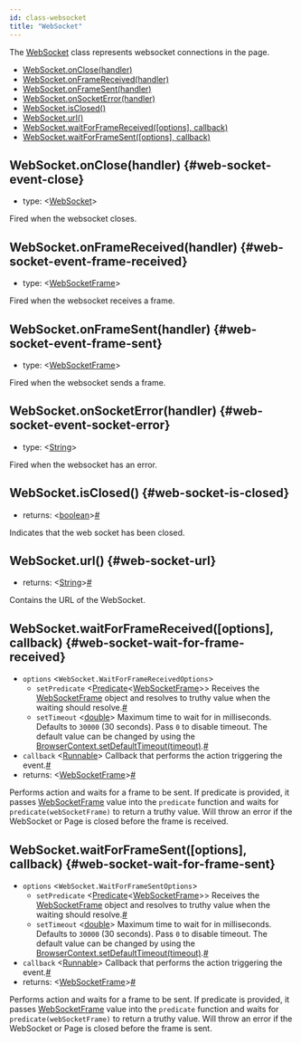```yaml
---
id: class-websocket
title: "WebSocket"
---
```


The [WebSocket] class represents websocket connections in the page.


- [WebSocket.onClose(handler)](./api/class-websocket.mdx#web-socket-event-close)
- [WebSocket.onFrameReceived(handler)](./api/class-websocket.mdx#web-socket-event-frame-received)
- [WebSocket.onFrameSent(handler)](./api/class-websocket.mdx#web-socket-event-frame-sent)
- [WebSocket.onSocketError(handler)](./api/class-websocket.mdx#web-socket-event-socket-error)
- [WebSocket.isClosed()](./api/class-websocket.mdx#web-socket-is-closed)
- [WebSocket.url()](./api/class-websocket.mdx#web-socket-url)
- [WebSocket.waitForFrameReceived([options], callback)](./api/class-websocket.mdx#web-socket-wait-for-frame-received)
- [WebSocket.waitForFrameSent([options], callback)](./api/class-websocket.mdx#web-socket-wait-for-frame-sent)

## WebSocket.onClose(handler) {#web-socket-event-close}
- type: &#60;[WebSocket]&#62;

Fired when the websocket closes.

## WebSocket.onFrameReceived(handler) {#web-socket-event-frame-received}
- type: &#60;[WebSocketFrame]&#62;

Fired when the websocket receives a frame.

## WebSocket.onFrameSent(handler) {#web-socket-event-frame-sent}
- type: &#60;[WebSocketFrame]&#62;

Fired when the websocket sends a frame.

## WebSocket.onSocketError(handler) {#web-socket-event-socket-error}
- type: &#60;[String]&#62;

Fired when the websocket has an error.

## WebSocket.isClosed() {#web-socket-is-closed}
- returns:<a aria-hidden="true" tabindex="-1" class="list-anchor-link" id="web-socket-is-closed-return"/> &#60;[boolean]&#62;<a href="#web-socket-is-closed-return" class="list-anchor">#</a>

Indicates that the web socket has been closed.

## WebSocket.url() {#web-socket-url}
- returns:<a aria-hidden="true" tabindex="-1" class="list-anchor-link" id="web-socket-url-return"/> &#60;[String]&#62;<a href="#web-socket-url-return" class="list-anchor">#</a>

Contains the URL of the WebSocket.

## WebSocket.waitForFrameReceived([options], callback) {#web-socket-wait-for-frame-received}
- `options` &#60;`WebSocket.WaitForFrameReceivedOptions`&#62;
  - `setPredicate`<a aria-hidden="true" tabindex="-1" class="list-anchor-link" id="web-socket-wait-for-frame-received-option-predicate"/> &#60;[Predicate]<[WebSocketFrame]>&#62; Receives the [WebSocketFrame] object and resolves to truthy value when the waiting should resolve.<a href="#web-socket-wait-for-frame-received-option-predicate" class="list-anchor">#</a>
  - `setTimeout`<a aria-hidden="true" tabindex="-1" class="list-anchor-link" id="web-socket-wait-for-frame-received-option-timeout"/> &#60;[double]&#62; Maximum time to wait for in milliseconds. Defaults to `30000` (30 seconds). Pass `0` to disable timeout. The default value can be changed by using the [BrowserContext.setDefaultTimeout(timeout)](./api/class-browsercontext.mdx#browser-context-set-default-timeout).<a href="#web-socket-wait-for-frame-received-option-timeout" class="list-anchor">#</a>
- `callback`<a aria-hidden="true" tabindex="-1" class="list-anchor-link" id="web-socket-wait-for-frame-received-option-callback"/> &#60;[Runnable]&#62; Callback that performs the action triggering the event.<a href="#web-socket-wait-for-frame-received-option-callback" class="list-anchor">#</a>
- returns:<a aria-hidden="true" tabindex="-1" class="list-anchor-link" id="web-socket-wait-for-frame-received-return"/> &#60;[WebSocketFrame]&#62;<a href="#web-socket-wait-for-frame-received-return" class="list-anchor">#</a>

Performs action and waits for a frame to be sent. If predicate is provided, it passes [WebSocketFrame] value into the `predicate` function and waits for `predicate(webSocketFrame)` to return a truthy value. Will throw an error if the WebSocket or Page is closed before the frame is received.

## WebSocket.waitForFrameSent([options], callback) {#web-socket-wait-for-frame-sent}
- `options` &#60;`WebSocket.WaitForFrameSentOptions`&#62;
  - `setPredicate`<a aria-hidden="true" tabindex="-1" class="list-anchor-link" id="web-socket-wait-for-frame-sent-option-predicate"/> &#60;[Predicate]<[WebSocketFrame]>&#62; Receives the [WebSocketFrame] object and resolves to truthy value when the waiting should resolve.<a href="#web-socket-wait-for-frame-sent-option-predicate" class="list-anchor">#</a>
  - `setTimeout`<a aria-hidden="true" tabindex="-1" class="list-anchor-link" id="web-socket-wait-for-frame-sent-option-timeout"/> &#60;[double]&#62; Maximum time to wait for in milliseconds. Defaults to `30000` (30 seconds). Pass `0` to disable timeout. The default value can be changed by using the [BrowserContext.setDefaultTimeout(timeout)](./api/class-browsercontext.mdx#browser-context-set-default-timeout).<a href="#web-socket-wait-for-frame-sent-option-timeout" class="list-anchor">#</a>
- `callback`<a aria-hidden="true" tabindex="-1" class="list-anchor-link" id="web-socket-wait-for-frame-sent-option-callback"/> &#60;[Runnable]&#62; Callback that performs the action triggering the event.<a href="#web-socket-wait-for-frame-sent-option-callback" class="list-anchor">#</a>
- returns:<a aria-hidden="true" tabindex="-1" class="list-anchor-link" id="web-socket-wait-for-frame-sent-return"/> &#60;[WebSocketFrame]&#62;<a href="#web-socket-wait-for-frame-sent-return" class="list-anchor">#</a>

Performs action and waits for a frame to be sent. If predicate is provided, it passes [WebSocketFrame] value into the `predicate` function and waits for `predicate(webSocketFrame)` to return a truthy value. Will throw an error if the WebSocket or Page is closed before the frame is sent.

[Browser]: ./api/class-browser.mdx "Browser"
[BrowserContext]: ./api/class-browsercontext.mdx "BrowserContext"
[BrowserType]: ./api/class-browsertype.mdx "BrowserType"
[ConsoleMessage]: ./api/class-consolemessage.mdx "ConsoleMessage"
[Dialog]: ./api/class-dialog.mdx "Dialog"
[Download]: ./api/class-download.mdx "Download"
[ElementHandle]: ./api/class-elementhandle.mdx "ElementHandle"
[FileChooser]: ./api/class-filechooser.mdx "FileChooser"
[Frame]: ./api/class-frame.mdx "Frame"
[JSHandle]: ./api/class-jshandle.mdx "JSHandle"
[Keyboard]: ./api/class-keyboard.mdx "Keyboard"
[Locator]: ./api/class-locator.mdx "Locator"
[Mouse]: ./api/class-mouse.mdx "Mouse"
[Page]: ./api/class-page.mdx "Page"
[Playwright]: ./api/class-playwright.mdx "Playwright"
[PlaywrightException]: ./api/class-playwrightexception.mdx "PlaywrightException"
[Request]: ./api/class-request.mdx "Request"
[Response]: ./api/class-response.mdx "Response"
[Route]: ./api/class-route.mdx "Route"
[Selectors]: ./api/class-selectors.mdx "Selectors"
[TimeoutError]: ./api/class-timeouterror.mdx "TimeoutError"
[Touchscreen]: ./api/class-touchscreen.mdx "Touchscreen"
[Tracing]: ./api/class-tracing.mdx "Tracing"
[Video]: ./api/class-video.mdx "Video"
[WebSocket]: ./api/class-websocket.mdx "WebSocket"
[WebSocketFrame]: ./api/class-websocketframe.mdx "WebSocketFrame"
[Worker]: ./api/class-worker.mdx "Worker"
[Element]: https://developer.mozilla.org/en-US/docs/Web/API/element "Element"
[EvaluationArgument]: ./core-concepts.mdx#evaluation-argument "EvaluationArgument"
[Promise]: https://developer.mozilla.org/en-US/docs/Web/JavaScript/Reference/Global_Objects/Promise "Promise"
[iterator]: https://developer.mozilla.org/en-US/docs/Web/JavaScript/Reference/Iteration_protocols "Iterator"
[origin]: https://developer.mozilla.org/en-US/docs/Glossary/Origin "Origin"
[selector]: https://developer.mozilla.org/en-US/docs/Web/CSS/CSS_Selectors "selector"
[Serializable]: https://developer.mozilla.org/en-US/docs/Web/JavaScript/Reference/Global_Objects/JSON/stringify#Description "Serializable"
[UIEvent.detail]: https://developer.mozilla.org/en-US/docs/Web/API/UIEvent/detail "UIEvent.detail"
[UnixTime]: https://en.wikipedia.org/wiki/Unix_time "Unix Time"
[xpath]: https://developer.mozilla.org/en-US/docs/Web/XPath "xpath"

[boolean]: https://docs.oracle.com/javase/tutorial/java/nutsandbolts/datatypes.html "boolean"
[byte&#91;&#93;]: https://docs.oracle.com/javase/tutorial/java/nutsandbolts/datatypes.html "byte[]"
[Consumer]: https://docs.oracle.com/javase/8/docs/api/java/util/function/Consumer.html "Consumer"
[double]: https://docs.oracle.com/javase/tutorial/java/nutsandbolts/datatypes.html "double"
[InputStream]: https://docs.oracle.com/javase/8/docs/api/java/io/InputStream.html "InputStream"
[int]: https://docs.oracle.com/javase/tutorial/java/nutsandbolts/datatypes.html "int"
[List]: https://docs.oracle.com/javase/8/docs/api/java/util/List.html "List"
[Map]: https://docs.oracle.com/javase/8/docs/api/java/util/Map.html "Map"
[null]: https://docs.oracle.com/javase/specs/jls/se8/html/jls-3.html#jls-3.10.7 "null"
[Object]: https://docs.oracle.com/javase/8/docs/api/java/lang/Object.html "Object"
[Path]: https://docs.oracle.com/javase/8/docs/api/java/nio/file/Path.html "Path"
[Pattern]: https://docs.oracle.com/javase/8/docs/api/java/util/regex/Pattern.html "Pattern"
[Predicate]: https://docs.oracle.com/javase/8/docs/api/java/util/function/Predicate.html "Predicate"
[void]: https://docs.oracle.com/javase/tutorial/java/javaOO/methods.html "void"
[Runnable]: https://docs.oracle.com/javase/8/docs/api/java/lang/Runnable.html "Runnable"
[RuntimeException]: https://docs.oracle.com/javase/8/docs/api/java/lang/RuntimeException.html "RuntimeException"
[String]: https://docs.oracle.com/javase/8/docs/api/java/lang/String.html "String"

[all available image tags]: https://mcr.microsoft.com/v2/playwright/java/tags/list "all available image tags"
[Docker Hub]: https://hub.docker.com/_/microsoft-playwright-java "Docker Hub"
[Dockerfile.focal]: https://github.com/microsoft/playwright-java/blob/master/Dockerfile.focal "Dockerfile.focal"
